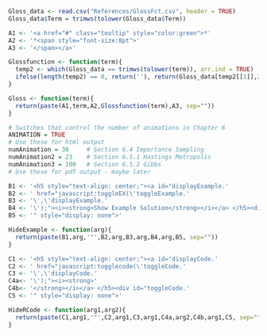 
```r
Gloss_data <- read.csv("References/GlossFct.csv", header = TRUE)
Gloss_data$Term = trimws(tolower(Gloss_data$Term))

A1 <- '<a href="#" class="tooltip" style="color:green">*'
A2 <- '*<span style="font-size:8pt">'
A3 <- '</span></a>'

Glossfunction <- function(term){
  temp2 <- which(Gloss_data == trimws(tolower(term)), arr.ind = TRUE)
  ifelse(length(temp2) == 0, return(''), return(Gloss_data[temp2[[1]],2]))
}

Gloss <- function(term){
  return(paste(A1,term,A2,Glossfunction(term),A3, sep=""))
}

```

```r
# Switches that control the number of animations in Chapter 6
ANIMATION = TRUE
# Use these for html output
numAnimation = 30     # Section 6.4 Importance Sampling
numAnimation2 = 23    # Section 6.5.1 Hastings Metropolis 
numAnimation3 = 100   # Section 6.5.2 Gibbs
# Use these for pdf output - maybe later

```


```r
B1 <- '<h5 style="text-align: center;"><a id="displayExample.'
B2 <- ' href="javascript:toggleEX(\'toggleExample.'
B3 <- '\',\'displayExample.'
B4 <- '\');"><i><strong>Show Example Solution</strong></i></a> </h5><div id="toggleExample.'
B5 <- '" style="display: none">'

HideExample <- function(arg){
  return(paste(B1,arg,'"',B2,arg,B3,arg,B4,arg,B5, sep=""))
} 

C1 <- '<h5 style="text-align: center;"><a id="displayCode.'
C2 <- ' href="javascript:togglecode(\'toggleCode.'
C3 <- '\',\'displayCode.'
C4a<- '\');"><i><strong>'
C4b<- '</strong></i></a> </h5><div id="toggleCode.'
C5 <- '" style="display: none">'

HideRCode <- function(arg1,arg2){
  return(paste(C1,arg1,'"',C2,arg1,C3,arg1,C4a,arg2,C4b,arg1,C5, sep=""))
}
```

